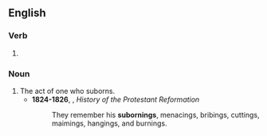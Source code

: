 ==English==

===Verb===
{{head|en|verb form}}

# {{present participle of|en|suborn|nocat=1}}

===Noun===
{{en-noun}}

# The act of one who suborns.
#* '''1824-1826''', {{w|William Cobbett}}, ''History of the Protestant Reformation''
#*: They remember his '''subornings''', menacings, bribings, cuttings, maimings, hangings, and burnings.